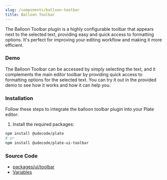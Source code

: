 ```yaml
---
slug: /components/balloon-toolbar
title: Balloon Toolbar
---
```


The Balloon Toolbar plugin is a highly configurable toolbar that appears next to the selected text,
providing easy and quick access to formatting options. It's perfect for improving your editing workflow and making it more efficient.

### Demo

The Balloon Toolbar can be accessed by simply selecting the text,
and it complements the main editor toolbar by providing quick access to formatting options for the selected text.
You can try it out in the provided demo to see how it works and how it can help you.









<BalloonToolbarSandpack />

### Installation

Follow these steps to integrate the balloon toolbar plugin into your Plate editor:


1. Install the required packages:

```bash npm2yarn
npm install @udecode/plate
# or
npm install @udecode/plate-ui-toolbar
```


### Source Code

- [packages/ui/toolbar](https://github.com/udecode/plate/tree/main/packages/ui/toolbar/src)
- [Variables](https://github.com/udecode/plate/blob/main/examples/src)
